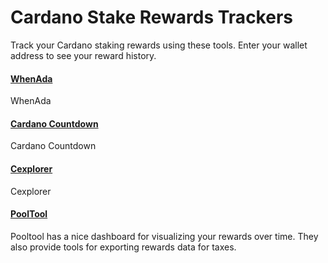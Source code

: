# Cardano Stake Rewards Trackers

Track your Cardano staking rewards using these tools. Enter your wallet address to see your reward history.  

#### [WhenAda](https://www.whenada.com/) 
WhenAda

#### [Cardano Countdown](https://cardanocountdown.com/Rewards)
Cardano Countdown

#### [Cexplorer](https://cexplorer.io/)
Cexplorer

#### [PoolTool](https://pooltool.io/)
Pooltool has a nice dashboard for visualizing your rewards over time. They also provide tools for exporting rewards data for taxes. 


